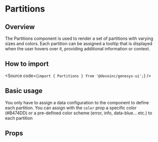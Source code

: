 

<Meta of={Stories} />

# Partitions

## Overview

The Partitions component is used to render a set of partitions with varying sizes and colors.
Each partition can be assigned a tooltip that is displayed when the user hovers over it,
providing additional information or context.

## How to import

<Source code={`import { Partitions } from '@devoinc/genesys-ui';`} />

## Basic usage

You only have to assign a data configuration to the component to define each partition.
You can assign with the `color` prop a specific color (#B474DD) or a pre-defined color scheme
(error, info, data-blue... etc.) to each partition

<Canvas of={Stories.Base} />

## Props

<ArgTypes of={Stories} />
